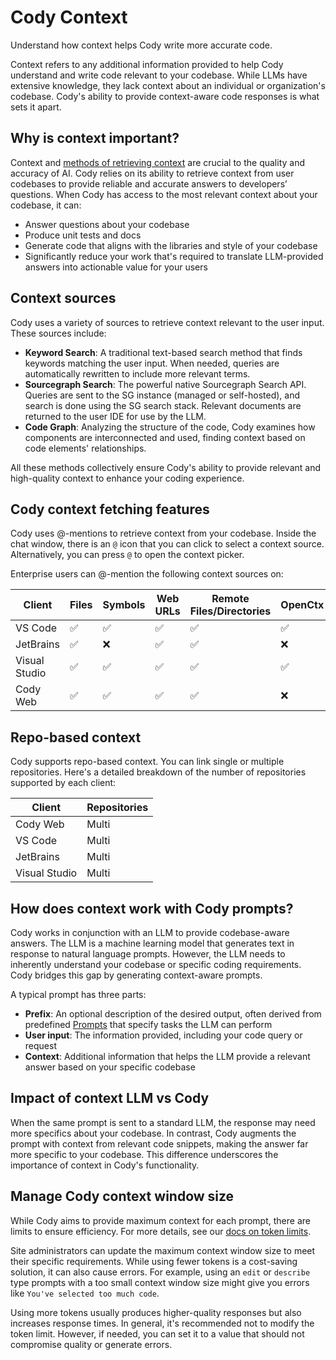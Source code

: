 # Cody Context

<p className="subtitle">Understand how context helps Cody write more accurate code.</p>

Context refers to any additional information provided to help Cody understand and write code relevant to your codebase. While LLMs have extensive knowledge, they lack context about an individual or organization's codebase. Cody's ability to provide context-aware code responses is what sets it apart.

## Why is context important?

Context and [methods of retrieving context](#context-sources) are crucial to the quality and accuracy of AI. Cody relies on its ability to retrieve context from user codebases to provide reliable and accurate answers to developers’ questions. When Cody has access to the most relevant context about your codebase, it can:

- Answer questions about your codebase
- Produce unit tests and docs
- Generate code that aligns with the libraries and style of your codebase
- Significantly reduce your work that's required to translate LLM-provided answers into actionable value for your users

## Context sources

Cody uses a variety of sources to retrieve context relevant to the user input. These sources include:

- **Keyword Search**: A traditional text-based search method that finds keywords matching the user input. When needed, queries are automatically rewritten to include more relevant terms.
- **Sourcegraph Search**: The powerful native Sourcegraph Search API. Queries are sent to the SG instance (managed or self-hosted), and search is done using the SG search stack. Relevant documents are returned to the user IDE for use by the LLM.
- **Code Graph**: Analyzing the structure of the code, Cody examines how components are interconnected and used, finding context based on code elements' relationships.

All these methods collectively ensure Cody's ability to provide relevant and high-quality context to enhance your coding experience.

## Cody context fetching features

Cody uses @-mentions to retrieve context from your codebase. Inside the chat window, there is an `@` icon that you can click to select a context source. Alternatively, you can press `@` to open the context picker.

Enterprise users can @-mention the following context sources on:

|  **Client**   | **Files** | **Symbols** | **Web URLs** | **Remote Files/Directories** | **OpenCtx** |
| ------------- | --------- | ----------- | ------------ | ---------------------------- | ----------- |
| VS Code       | ✅         | ✅           | ✅            | ✅                            | ✅           |
| JetBrains     | ✅         | ❌           | ✅            | ✅                            | ❌           |
| Visual Studio | ✅         | ✅           | ✅            | ✅                            | ✅           |
| Cody Web      | ✅         | ✅           | ✅            | ✅                            | ❌           |

## Repo-based context

Cody supports repo-based context. You can link single or multiple repositories. Here's a detailed breakdown of the number of repositories supported by each client:

|  **Client**   | **Repositories** |
| ------------- | ---------------- |
| Cody Web      | Multi            |
| VS Code       | Multi            |
| JetBrains     | Multi            |
| Visual Studio | Multi            |

## How does context work with Cody prompts?

Cody works in conjunction with an LLM to provide codebase-aware answers. The LLM is a machine learning model that generates text in response to natural language prompts. However, the LLM needs to inherently understand your codebase or specific coding requirements. Cody bridges this gap by generating context-aware prompts.

A typical prompt has three parts:

- **Prefix**: An optional description of the desired output, often derived from predefined [Prompts](/cody/capabilities/commands) that specify tasks the LLM can perform
- **User input**: The information provided, including your code query or request
- **Context**: Additional information that helps the LLM provide a relevant answer based on your specific codebase

## Impact of context LLM vs Cody

When the same prompt is sent to a standard LLM, the response may need more specifics about your codebase. In contrast, Cody augments the prompt with context from relevant code snippets, making the answer far more specific to your codebase. This difference underscores the importance of context in Cody's functionality.

## Manage Cody context window size

While Cody aims to provide maximum context for each prompt, there are limits to ensure efficiency. For more details, see our [docs on token limits](/cody/core-concepts/token-limits).

Site administrators can update the maximum context window size to meet their specific requirements. While using fewer tokens is a cost-saving solution, it can also cause errors. For example, using an `edit` or `describe` type prompts with a too small context window size might give you errors like `You've selected too much code`.

Using more tokens usually produces higher-quality responses but also increases response times. In general, it's recommended not to modify the token limit. However, if needed, you can set it to a value that should not compromise quality or generate errors.
